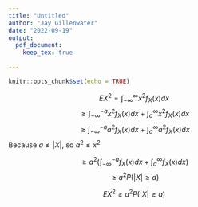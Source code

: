 ```yaml
---
title: "Untitled"
author: "Jay Gillenwater"
date: "2022-09-19"
output: 
  pdf_document:
    keep_tex: true

---
```


```r
knitr::opts_chunk$set(echo = TRUE)
```

$$EX^2 = \int_{-\infty}^{\infty}x^2f_X(x) dx$$
$$\geq \int_{-\infty}^{-a}x^2f_X(x)dx + \int_{a}^{\infty}x^2f_X(x)dx$$
$$\geq \int_{-\infty}^{-a}a^2f_X(x)dx + \int_{a}^{\infty}a^2f_X(x)dx$$
Because $a\leq|X|$, so $a^2\leq x^2$ 

$$\geq a^2 \left( \int_{-\infty}^{-a}f_X(x)dx + \int_{a}^{\infty}f_X(x)dx \right)$$
$$\geq a^2P(|X| \geq a)$$

$$EX^2\geq a^2P(|X| \geq a)$$

